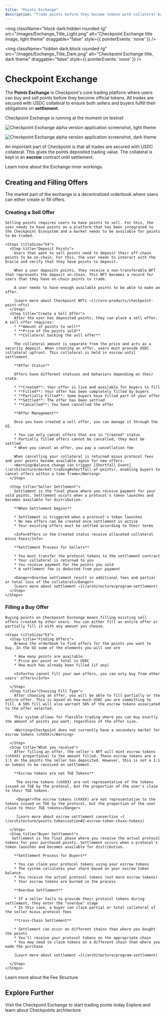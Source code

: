 ```yaml
---
title: "Points Exchange"
description: "Trade points before they become tokens with collateral-backed security"
---
```

<img 
  className="block dark:hidden rounded-lg" 
  src="/images/Exchange_Title_Light.png" 
  alt="Checkpoint Exchange title image, light theme"
  draggable="false"
  style={{ pointerEvents: 'none' }}
/>

<img 
  className="hidden dark:block rounded-lg" 
  src="/images/Exchange_Title_Dark.png" 
  alt="Checkpoint Exchange title, dark theme"
  draggable="false"
  style={{ pointerEvents: 'none' }}
/>

# Checkpoint Exchange

The **Points Exchange** is Checkpoint's core trading platform where users can buy and sell points before they become official tokens. All trades are secured with USDC collateral to ensure both sellers and buyers fulfill their obligations on **settlement**.

<Note>Checkpoint Exchange is running at the moment on testnet</Note>


<img 
  className="block dark:hidden rounded-lg" 
  src="/images/Exchange_Alphascreen_Light.png" 
  alt="Checkpoint Exchange alpha version application screenshot, light theme"
/>

<img 
  className="hidden dark:block rounded-lg" 
  src="/images/Exchange_Alphascreen_dark.png" 
  alt="Checkpoint Exchange alpha version application screenshot, dark theme"
/>

An important part of Checkpoint is that all trades are secured with USDC collateral. This gives the points deposited trading value. The collateral is kept in an **escrow** contract until settlement.

<Card title="Market Trading" icon="code" href="/architecture/market-trading" horizontal>
  Learn more about the Exchange inner workings.
</Card>

## Creating and Filling Offers
The market part of the exchange is a decentralized orderbook where users can either create or fill offers.

### Creating a Sell Offer
    Selling points requires users to have points to sell. For this, the user needs to have points on a platform that has been integrated to the Checkpoint Ecosystem and a market needs to be available for points to be traded.
    
    <Steps titleSize="h4">
      <Step title="Deposit Points">
        Users that want to sell points need to deposit their off-chain points to be on-chain. For this, the user needs to interact with the Oracle and verify that they have points to deposit.
      
        When a user deposits points, they receive a non-transferable NFT that represents the deposit on-chain. This NFT becomes a record for users that they have on-chain points to trade.
      
        A user needs to have enough available points to be able to make an offer.

        [Learn more about Checkpoint NFTs →](/core-products/checkpoint-point-nfts)
      </Step>
      <Step title="Create a Sell Offer">
        After the user has deposited points, they can place a sell offer. A sell offer requires:
        * **Amount of points to sell**
        * **Price of the points sold**
        * **Collateral backing the sell offer**

        The collateral amount is separate from the price and acts as a security deposit. When creating an offer, users must provide USDC collateral upfront. This collateral is held in escrow until settlement.

        **Offer Status**

        Offers have different statuses and behaviors depending on their state.

        * **Created**: Your offer is live and available for buyers to fill
        * **Filled**: Your offer has been completely filled by buyers
        * **Partially Filled**: Some buyers have filled part of your offer
        * **Settled**: The offer has been settled
        * **Cancelled**: You have cancelled the offer

        **Offer Management**

        Once you have created a sell offer, you can manage it through the UI.

        * You can only cancel offers that are in "Created" status
        * Partially filled offers cannot be cancelled, they must be settled
        * When you cancel an offer, you pay a cancellation fee
        
        When cancelling your collateral is returned minus protocol fees and your points become available again for new offers.
        <Warning>Balance change can trigger [Shortfall Event](/architecture/market-trading#shortfall-of-points), enabling buyers to cancel offers within a time frame</Warning>
      </Step>
      
      <Step title="Seller Settlement">
        Settlement is the final phase where you receive payment for your sold points. Settlement occurs when a protocol's token launches and becomes available for distribution.
      
        **When Settlement begins**

        * Settlement is triggered when a protocol's token launches
        * No new offers can be created once settlement is active
        * Your existing offers must be settled according to their terms
        
        <Info>Offers in the Created status receive allocated collateral minus Fees</Info>
       
        **Settlement Process for Sellers**

        * You must transfer the protocol tokens to the settlement contract
        * Your collateral is returned to you
        * You receive payment for the points you sold
        * A settlement fee is deducted from your payment

        <Danger>Overdue settlement result in additional fees and partial or total loss of the collateral</Danger>
        [Learn more about settlement →](/architecture/program-settlement)
      </Step>
    </Steps>

### Filling a Buy Offer
    Buying points on Checkpoint Exchange means filling existing sell offers created by other users. You can either fill an entire offer or partially fill it with any amount you choose.
    
    <Steps titleSize="h3">
      <Step title="Finding Offers">
        Browse the orderbook to find offers for the points you want to buy. In the UI some of the elements you will see are

        * How many points are available
        * Price per point or total in USDC
        * How much has already been filled (if any)

        <Info>You cannot fill your own offers, you can only buy from other users' offers</Info>
      
      </Step>
      <Step title="Choosing Fill Type">
        After choosing an offer, you will be able to fill partially or the entire offer. This is based on how much USDC you are committing to fill. A 50% fill will also warrant 50% of the escrow tokens associated to the offer selected.
        
        This system allows for flexible trading where you can buy exactly the amount of points you want, regardless of the offer size.

        <Warning>Checkpoint does not currently have a secondary market for escrow tokens (chXXX)</Warning>

      </Step>
      <Step title="What you receive">
        After filling an offer, the seller's NFT will mint escrow tokens (chXXX) proportional to the amount filled. These escrow tokens are a 1:1 on the points the seller has deposited. However, this is not a 1:1 on tokens to be received on settlement.
        
        **Escrow tokens are not TGE Tokens**

         The escrow tokens (chXXX) are not representative of the tokens issued on TGE by the protocol, but the proportion of the user's claim to their TGE tokens.

         <Danger>The escrow tokens (chXXX) are not representative to the tokens issued on TGE by the protocol, but the proportion of the user claim to their TGE tokens</Danger>
         
         [Learn more about escrow settlement convertion →](/architecture/points-tokenization#2-escrow-token-chxxx-tokens)

      </Step>
      <Step title="Buyer Settlement">
       Settlement is the final phase where you receive the actual protocol tokens for your purchased points. Settlement occurs when a protocol's token launches and becomes available for distribution.
       
        **Settlement Process for Buyers**

        * You can claim your protocol tokens using your escrow tokens
        * The system calculates your share based on your escrow token balance
        * You receive the actual protocol tokens (not more escrow tokens)
        * Your escrow tokens are burned in the process

        **Overdue Settlement**

        * If a seller fails to provide their protocol tokens during settlement, they enter the "overdue" stage
        * In this case, a buyer can claim partial or total collateral of the seller minus protocol fees
        
        **Cross-Chain Settlement**

        * Settlement can occur on different chains than where you bought the points
        * You'll receive your protocol tokens on the appropriate chain
        * You may need to claim tokens on a different chain than where you made the purchase

        [Learn more about settlement →](/architecture/program-settlement)

      </Step>
    </Steps>

<Card title="Checkpoint Exchange Fees " icon="vault" href="/architecture/market-trading#fee-structure" horizontal>
  Learn more about the Fee Structure.
</Card>

## Explore Further

<CardGroup cols={2}>
  <Card title="Check it out" icon="link" href="https://checkpoint.exchange">
    Visit the Checkpoint Exchange to start trading points today
  </Card>
  <Card title="Get more technical" icon="code" href="/architecture">
    Explore and learn about Checkpoints architecture
  </Card>
</CardGroup>

